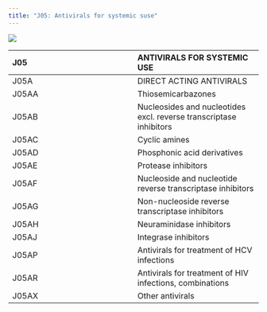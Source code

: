 ```yaml
---
title: "J05: Antivirals for systemic suse"
---
```


:::{.callout-caution title="Under construction"}
:::

![](images/antivirals.png){#fig-antivirals}

| J05 | ANTIVIRALS FOR SYSTEMIC USE |
| :--- | :--- |
| J05A | DIRECT ACTING ANTIVIRALS |
| J05AA | Thiosemicarbazones |
| J05AB | Nucleosides and nucleotides excl. reverse transcriptase inhibitors |
| J05AC | Cyclic amines |
| J05AD | Phosphonic acid derivatives |
| J05AE | Protease inhibitors |
| J05AF | Nucleoside and nucleotide reverse transcriptase inhibitors |
| J05AG | Non-nucleoside reverse transcriptase inhibitors |
| J05AH | Neuraminidase inhibitors |
| J05AJ | Integrase inhibitors |
| J05AP | Antivirals for treatment of HCV infections |
| J05AR | Antivirals for treatment of HIV infections, combinations |
| J05AX | Other antivirals |